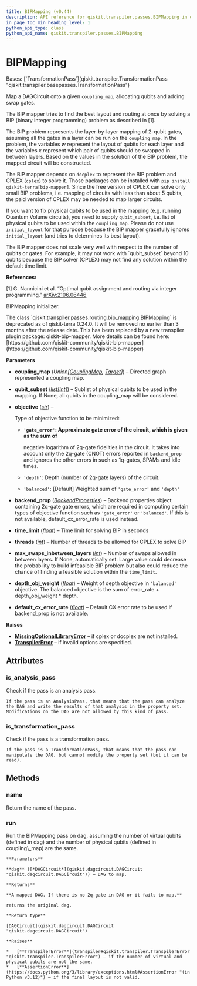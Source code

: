 ```yaml
---
title: BIPMapping (v0.44)
description: API reference for qiskit.transpiler.passes.BIPMapping in qiskit v0.44
in_page_toc_min_heading_level: 1
python_api_type: class
python_api_name: qiskit.transpiler.passes.BIPMapping
---
```


# BIPMapping

<Class id="qiskit.transpiler.passes.BIPMapping" isDedicatedPage={true} github="https://github.com/qiskit/qiskit/tree/stable/0.25/qiskit/transpiler/passes/routing/bip_mapping.py" signature="qiskit.transpiler.passes.BIPMapping(*args, **kwargs)" modifiers="class">
  Bases: [`TransformationPass`](qiskit.transpiler.TransformationPass "qiskit.transpiler.basepasses.TransformationPass")

  Map a DAGCircuit onto a given `coupling_map`, allocating qubits and adding swap gates.

  The BIP mapper tries to find the best layout and routing at once by solving a BIP (binary integer programming) problem as described in \[1].

  The BIP problem represents the layer-by-layer mapping of 2-qubit gates, assuming all the gates in a layer can be run on the `coupling_map`. In the problem, the variables $w$ represent the layout of qubits for each layer and the variables $x$ represent which pair of qubits should be swapped in between layers. Based on the values in the solution of the BIP problem, the mapped circuit will be constructed.

  The BIP mapper depends on `docplex` to represent the BIP problem and CPLEX (`cplex`) to solve it. Those packages can be installed with `pip install qiskit-terra[bip-mapper]`. Since the free version of CPLEX can solve only small BIP problems, i.e. mapping of circuits with less than about 5 qubits, the paid version of CPLEX may be needed to map larger circuits.

  If you want to fix physical qubits to be used in the mapping (e.g. running Quantum Volume circuits), you need to supply `qubit_subset`, i.e. list of physical qubits to be used within the `coupling_map`. Please do not use `initial_layout` for that purpose because the BIP mapper gracefully ignores `initial_layout` (and tries to determines its best layout).

  <Admonition title="Warning" type="caution">
    The BIP mapper does not scale very well with respect to the number of qubits or gates. For example, it may not work with `qubit_subset` beyond 10 qubits because the BIP solver (CPLEX) may not find any solution within the default time limit.
  </Admonition>

  **References:**

  \[1] G. Nannicini et al. “Optimal qubit assignment and routing via integer programming.” [arXiv:2106.06446](https://arxiv.org/abs/2106.06446)

  BIPMapping initializer.

  <Admonition title="Deprecated since version 0.24.0" type="danger">
    The class `qiskit.transpiler.passes.routing.bip_mapping.BIPMapping` is deprecated as of qiskit-terra 0.24.0. It will be removed no earlier than 3 months after the release date. This has been replaced by a new transpiler plugin package: qiskit-bip-mapper. More details can be found here: [https://github.com/qiskit-community/qiskit-bip-mapper](https://github.com/qiskit-community/qiskit-bip-mapper)
  </Admonition>

  **Parameters**

  *   **coupling\_map** (*Union\[*[*CouplingMap*](qiskit.transpiler.CouplingMap "qiskit.transpiler.CouplingMap")*,* [*Target*](qiskit.transpiler.Target "qiskit.transpiler.Target")*]*) – Directed graph represented a coupling map.

  *   **qubit\_subset** ([*list*](https://docs.python.org/3/library/stdtypes.html#list "(in Python v3.12)")*\[*[*int*](https://docs.python.org/3/library/functions.html#int "(in Python v3.12)")*]*) – Sublist of physical qubits to be used in the mapping. If None, all qubits in the coupling\_map will be considered.

  *   **objective** ([*str*](https://docs.python.org/3/library/stdtypes.html#str "(in Python v3.12)")) –

      Type of objective function to be minimized:

      *   **`'gate_error'`: Approximate gate error of the circuit, which is given as the sum of**

          negative logarithm of 2q-gate fidelities in the circuit. It takes into account only the 2q-gate (CNOT) errors reported in `backend_prop` and ignores the other errors in such as 1q-gates, SPAMs and idle times.

      *   `'depth'`: Depth (number of 2q-gate layers) of the circuit.

      *   `'balanced'`: \[Default] Weighted sum of `'gate_error'` and `'depth'`

  *   **backend\_prop** ([*BackendProperties*](qiskit.providers.models.BackendProperties "qiskit.providers.models.BackendProperties")) – Backend properties object containing 2q-gate gate errors, which are required in computing certain types of objective function such as `'gate_error'` or `'balanced'`. If this is not available, default\_cx\_error\_rate is used instead.

  *   **time\_limit** ([*float*](https://docs.python.org/3/library/functions.html#float "(in Python v3.12)")) – Time limit for solving BIP in seconds

  *   **threads** ([*int*](https://docs.python.org/3/library/functions.html#int "(in Python v3.12)")) – Number of threads to be allowed for CPLEX to solve BIP

  *   **max\_swaps\_inbetween\_layers** ([*int*](https://docs.python.org/3/library/functions.html#int "(in Python v3.12)")) – Number of swaps allowed in between layers. If None, automatically set. Large value could decrease the probability to build infeasible BIP problem but also could reduce the chance of finding a feasible solution within the `time_limit`.

  *   **depth\_obj\_weight** ([*float*](https://docs.python.org/3/library/functions.html#float "(in Python v3.12)")) – Weight of depth objective in `'balanced'` objective. The balanced objective is the sum of error\_rate + depth\_obj\_weight \* depth.

  *   **default\_cx\_error\_rate** ([*float*](https://docs.python.org/3/library/functions.html#float "(in Python v3.12)")) – Default CX error rate to be used if backend\_prop is not available.

  **Raises**

  *   [**MissingOptionalLibraryError**](exceptions#qiskit.exceptions.MissingOptionalLibraryError "qiskit.exceptions.MissingOptionalLibraryError") – if cplex or docplex are not installed.
  *   [**TranspilerError**](transpiler#qiskit.transpiler.TranspilerError "qiskit.transpiler.TranspilerError") – if invalid options are specified.

  ## Attributes

  ### is\_analysis\_pass

  <Attribute id="qiskit.transpiler.passes.BIPMapping.is_analysis_pass">
    Check if the pass is an analysis pass.

    If the pass is an AnalysisPass, that means that the pass can analyze the DAG and write the results of that analysis in the property set. Modifications on the DAG are not allowed by this kind of pass.
  </Attribute>

  ### is\_transformation\_pass

  <Attribute id="qiskit.transpiler.passes.BIPMapping.is_transformation_pass">
    Check if the pass is a transformation pass.

    If the pass is a TransformationPass, that means that the pass can manipulate the DAG, but cannot modify the property set (but it can be read).
  </Attribute>

  ## Methods

  ### name

  <Function id="qiskit.transpiler.passes.BIPMapping.name" signature="name()">
    Return the name of the pass.
  </Function>

  ### run

  <Function id="qiskit.transpiler.passes.BIPMapping.run" signature="run(dag)">
    Run the BIPMapping pass on dag, assuming the number of virtual qubits (defined in dag) and the number of physical qubits (defined in coupling\_map) are the same.

    **Parameters**

    **dag** ([*DAGCircuit*](qiskit.dagcircuit.DAGCircuit "qiskit.dagcircuit.DAGCircuit")) – DAG to map.

    **Returns**

    **A mapped DAG. If there is no 2q-gate in DAG or it fails to map,**

    returns the original dag.

    **Return type**

    [DAGCircuit](qiskit.dagcircuit.DAGCircuit "qiskit.dagcircuit.DAGCircuit")

    **Raises**

    *   [**TranspilerError**](transpiler#qiskit.transpiler.TranspilerError "qiskit.transpiler.TranspilerError") – if the number of virtual and physical qubits are not the same.
    *   [**AssertionError**](https://docs.python.org/3/library/exceptions.html#AssertionError "(in Python v3.12)") – if the final layout is not valid.
  </Function>
</Class>

